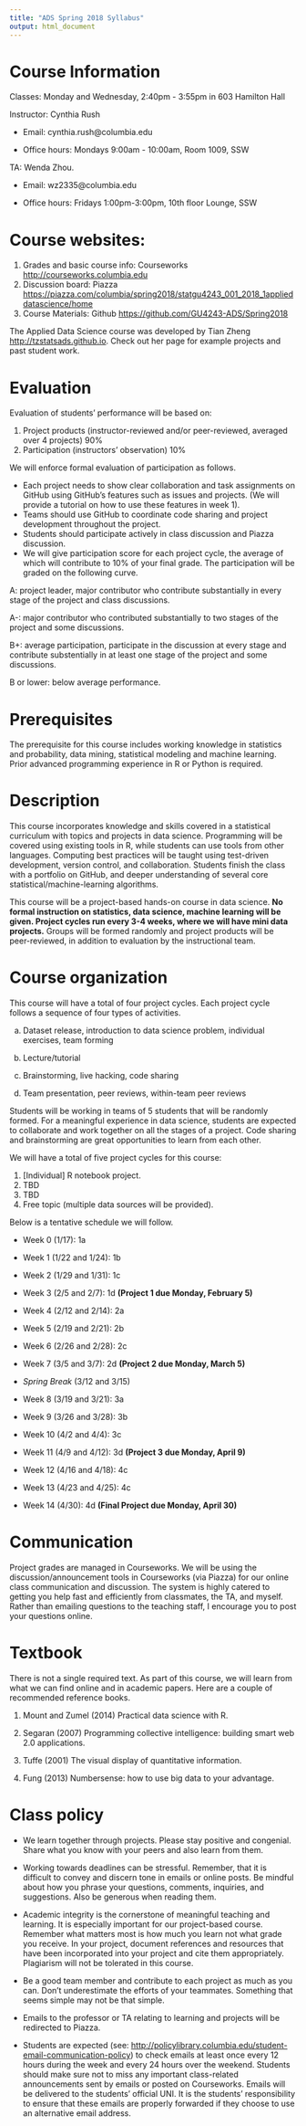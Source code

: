 ```yaml
---
title: "ADS Spring 2018 Syllabus"
output: html_document
---
```


# Course Information

Classes: Monday and Wednesday, 2:40pm - 3:55pm in 603 Hamilton Hall

Instructor: Cynthia Rush

* Email: cynthia.rush@columbia.edu

* Office hours: Mondays 9:00am - 10:00am, Room 1009, SSW

TA: Wenda Zhou.

* Email: wz2335@columbia.edu

* Office hours: Fridays 1:00pm-3:00pm, 10th floor Lounge, SSW

# Course websites:
1. Grades and basic course info: Courseworks <http://courseworks.columbia.edu>
2. Discussion board: Piazza <https://piazza.com/columbia/spring2018/statgu4243_001_2018_1applieddatascience/home>
3. Course Materials: Github <https://github.com/GU4243-ADS/Spring2018>

The Applied Data Science course was developed by Tian Zheng <http://tzstatsads.github.io>.  Check out her page for example projects and past student work.

# Evaluation 

Evaluation of students' performance will be based on:

1. Project products (instructor-reviewed and/or peer-reviewed, averaged over 4 projects) 90%
2. Participation (instructors' observation) 10%

We will enforce formal evaluation of participation as follows.

* Each project needs to show clear collaboration and task assignments on GitHub using GitHub's features such as issues and projects. (We will provide a tutorial on how to use these features in week 1).
* Teams should use GitHub to coordinate code sharing and project development throughout the project.
* Students should participate actively in class discussion and Piazza discussion.
* We will give participation score for each project cycle, the average of which will contribute to 10% of your final grade. The participation will be graded on the following curve.

A: project leader, major contributor who contribute substantially in every stage of the project and class discussions.

A-: major contributor who contributed substantially to two stages of the project and some discussions.

B+: average participation, participate in the discussion at every stage and contribute substentially in at least one stage of the project and some discussions.

B or lower: below average performance.

# Prerequisites

The prerequisite for this course includes working knowledge in statistics and probability, data mining, statistical modeling and machine learning. Prior advanced programming experience in R or Python is required.

# Description

This course incorporates knowledge and skills covered in a statistical curriculum with topics and projects in data science. Programming will be covered using existing tools in R, while students can use tools from other languages. Computing best practices will be taught using test-driven development, version control, and collaboration. Students finish the class with a portfolio on GitHub, and deeper understanding of several core statistical/machine-learning algorithms.

This course will be a project-based hands-on course in data science. **No formal instruction on statistics, data science, machine learning will be given. Project cycles run every 3-4 weeks, where we will have mini data projects.** Groups will be formed randomly and project products will be peer-reviewed, in addition to evaluation by the instructional team.

# Course organization

This course will have a total of four project cycles. Each project cycle follows a sequence of four types of activities.

a. Dataset release, introduction to data science problem, individual exercises, team forming

b. Lecture/tutorial

c. Brainstorming, live hacking, code sharing

d. Team presentation, peer reviews, within-team peer reviews

Students will be working in teams of 5 students that will be randomly formed. For a meaningful experience in data science, students are expected to collaborate and work together on all the stages of a project. Code sharing and brainstorming are great opportunities to learn from each other.

We will have a total of five project cycles for this course:

1. [Individual] R notebook project.
2. TBD
3. TBD
4. Free topic (multiple data sources will be provided).

Below is a tentative schedule we will follow.

* Week 0 (1/17): 1a

* Week 1 (1/22 and 1/24): 1b

* Week 2 (1/29 and 1/31): 1c

* Week 3 (2/5 and 2/7): 1d **(Project 1 due Monday, February 5)**

* Week 4 (2/12 and 2/14): 2a

* Week 5 (2/19 and 2/21): 2b

* Week 6 (2/26 and 2/28): 2c

* Week 7 (3/5 and 3/7): 2d **(Project 2 due Monday, March 5)**

* *Spring Break* (3/12 and 3/15)

* Week 8 (3/19 and 3/21): 3a

* Week 9 (3/26 and 3/28): 3b

* Week 10 (4/2 and 4/4): 3c

* Week 11 (4/9 and 4/12): 3d **(Project 3 due Monday, April 9)**

* Week 12 (4/16 and 4/18): 4c

* Week 13 (4/23 and 4/25): 4c

* Week 14 (4/30): 4d **(Final Project due Monday, April 30)**

# Communication

Project grades are managed in Courseworks. We will be using the discussion/announcement tools in Courseworks (via Piazza) for our online class communication and discussion. The system is highly catered to getting you help fast and efficiently from classmates, the TA, and myself. Rather than emailing questions to the teaching staff, I encourage you to post your questions online.

# Textbook

There is not a single required text. As part of this course, we will learn from what we can find online and in academic papers. Here are a couple of recommended reference books.

1. Mount and Zumel (2014) Practical data science with R.

2. Segaran (2007) Programming collective intelligence: building smart web 2.0 applications.

3. Tuffe (2001) The visual display of quantitative information.

4. Fung (2013) Numbersense: how to use big data to your advantage.

# Class policy

* We learn together through projects. Please stay positive and congenial. Share what you know with your peers and also learn from them.

* Working towards deadlines can be stressful. Remember, that it is difficult to convey and discern tone in emails or online posts. Be mindful about how you phrase your questions, comments, inquiries, and suggestions. Also be generous when reading them.

* Academic integrity is the cornerstone of meaningful teaching and learning. It is especially important for our project-based course. Remember what matters most is how much you learn not what grade you receive. In your project, document references and resources that have been incorporated into your project and cite them appropriately. Plagiarism will not be tolerated in this course.

* Be a good team member and contribute to each project as much as you can. Don't underestimate the efforts of your teammates. Something that seems simple may not be that simple.

* Emails to the professor or TA relating to learning and projects will be redirected to Piazza.

* Students are expected (see: <http://policylibrary.columbia.edu/student-email-communication-policy>) to check emails at least once every 12 hours during the week and every 24 hours over the weekend. Students should make sure not to miss any important class-related announcements sent by emails or posted on Courseworks. Emails will be delivered to the students' official UNI. It is the students' responsibility to ensure that these emails are properly forwarded if they choose to use an alternative email address.
